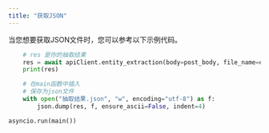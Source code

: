 ```yaml
---
title: "获取JSON"
---
```


当您想要获取JSON文件时，您可以参考以下示例代码。

```python
	# res 是你的抽取结果
    res = await apiClient.entity_extraction(body=post_body, file_name=os.path.basename(file_path))
    print(res)

    # 在main函数中插入
    # 保存为json文件
    with open("抽取结果.json", "w", encoding="utf-8") as f:
        json.dump(res, f, ensure_ascii=False, indent=4)

asyncio.run(main())
```